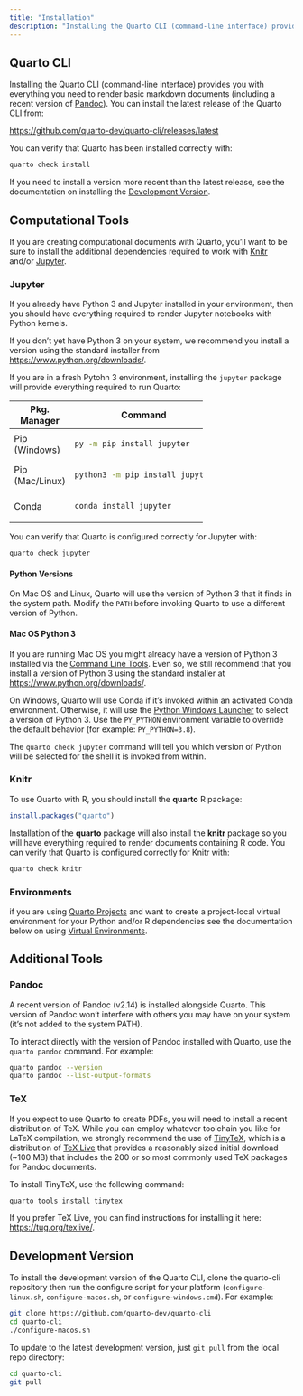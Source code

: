 ```yaml
---
title: "Installation"
description: "Installing the Quarto CLI (command-line interface) provides you with everything you need to render basic markdown documents (including a recent version of Pandoc)."
---
```


## Quarto CLI

Installing the Quarto CLI (command-line interface) provides you with everything you need to render basic markdown documents (including a recent version of [Pandoc](https://pandoc.org)). You can install the latest release of the Quarto CLI from:

<https://github.com/quarto-dev/quarto-cli/releases/latest>

You can verify that Quarto has been installed correctly with:

``` bash
quarto check install
```

If you need to install a version more recent than the latest release, see the documentation on installing the [Development Version].

## Computational Tools

If you are creating computational documents with Quarto, you'll want to be sure to install the additional dependencies required to work with [Knitr](https://yihui.name/knitr) and/or [Jupyter](https://jupyter.org).

### Jupyter {.platform-table}

If you already have Python 3 and Jupyter installed in your environment, then you should have everything required to render Jupyter notebooks with Python kernels.

If you don't yet have Python 3 on your system, we recommend you install a version using the standard installer from <https://www.python.org/downloads/>.

If you are in a fresh Pytohn 3 environment, installing the `jupyter` package will provide everything required to run Quarto:

+---------------+--------------------------------+
| Pkg. Manager  | Command                        |
+===============+================================+
| Pip\          | ``` bash                       |
| (Windows)     | py -m pip install jupyter      |
|               | ```                            |
+---------------+--------------------------------+
| Pip\          | ``` bash                       |
| (Mac/Linux)   | python3 -m pip install jupyter |
|               | ```                            |
+---------------+--------------------------------+
| Conda         | ``` bash                       |
|               | conda install jupyter          |
|               | ```                            |
+---------------+--------------------------------+

You can verify that Quarto is configured correctly for Jupyter with:

``` bash
quarto check jupyter
```

#### Python Versions

On Mac OS and Linux, Quarto will use the version of Python 3 that it finds in the system path. Modify the `PATH` before invoking Quarto to use a different version of Python.

::: callout-warning
#### Mac OS Python 3

If you are running Mac OS you might already have a version of Python 3 installed via the [Command Line Tools](https://developer.apple.com/xcode/features/). Even so, we still recommend that you install a version of Python 3 using the standard installer at <https://www.python.org/downloads/>.
:::

On Windows, Quarto will use Conda if it's invoked within an activated Conda environment. Otherwise, it will use the [Python Windows Launcher](https://docs.python.org/3/using/windows.html#launcher) to select a version of Python 3. Use the `PY_PYTHON` environment variable to override the default behavior (for example: `PY_PYTHON=3.8`).

The `quarto check jupyter` command will tell you which version of Python will be selected for the shell it is invoked from within.

### Knitr

To use Quarto with R, you should install the **quarto** R package:

``` r
install.packages("quarto")
```

Installation of the **quarto** package will also install the **knitr** package so you will have everything required to render documents containing R code. You can verify that Quarto is configured correctly for Knitr with:

``` bash
quarto check knitr
```

### Environments

if you are using [Quarto Projects](../projects/quarto-projects.qmd) and want to create a project-local virtual environment for your Python and/or R dependencies see the documentation below on using [Virtual Environments](../projects/virtual-environments.qmd).

## Additional Tools

### Pandoc

A recent version of Pandoc (v2.14) is installed alongside Quarto. This version of Pandoc won't interfere with others you may have on your system (it's not added to the system PATH).

To interact directly with the version of Pandoc installed with Quarto, use the `quarto pandoc` command. For example:

``` bash
quarto pandoc --version
quarto pandoc --list-output-formats
```

### TeX

If you expect to use Quarto to create PDFs, you will need to install a recent distribution of TeX. While you can employ whatever toolchain you like for LaTeX compilation, we strongly recommend the use of [TinyTeX](https://yihui.org/tinytex/), which is a distribution of [TeX Live](https://tug.org/texlive/) that provides a reasonably sized initial download (\~100 MB) that includes the 200 or so most commonly used TeX packages for Pandoc documents.

To install TinyTeX, use the following command:

``` bash
quarto tools install tinytex
```

If you prefer TeX Live, you can find instructions for installing it here: <https://tug.org/texlive/>.

## Development Version

To install the development version of the Quarto CLI, clone the quarto-cli repository then run the configure script for your platform (`configure-linux.sh`, `configure-macos.sh`, or `configure-windows.cmd`). For example:

``` bash
git clone https://github.com/quarto-dev/quarto-cli
cd quarto-cli
./configure-macos.sh
```

To update to the latest development version, just `git pull` from the local repo directory:

``` bash
cd quarto-cli
git pull
```
